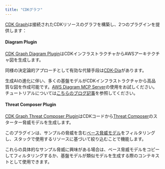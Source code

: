 ```yaml
---
title: "CDKグラフ"
---
```





[CDK Graph](https://aws.github.io/aws-pdk/developer_guides/cdk-graph/index.html)は接続されたCDKリソースのグラフを構築し、2つのプラグインを提供します：

#### Diagram Plugin

[CDK Graph Diagram Plugin](https://aws.github.io/aws-pdk/developer_guides/cdk-graph-plugin-diagram/index.html)はCDKインフラストラクチャからAWSアーキテクチャ図を生成します。

同様の決定論的アプローチとして有効な代替手段は[CDK-Dia](https://github.com/pistazie/cdk-dia)があります。

生成AIの進化に伴い、多くの基盤モデルがCDKインフラストラクチャから高品質な図を作成可能です。[AWS Diagram MCP Server](https://github.com/awslabs/mcp/tree/main/src/aws-diagram-mcp-server)の使用をお試しください。チュートリアルについては[こちらのブログ記事](https://aws.amazon.com/blogs/machine-learning/build-aws-architecture-diagrams-using-amazon-q-cli-and-mcp/)を参照してください。

#### Threat Composer Plugin

[CDK Graph Threat Composer Plugin](https://aws.github.io/aws-pdk/developer_guides/cdk-graph-plugin-threat-composer/index.html)はCDKコードから[Threat Composer](https://github.com/awslabs/threat-composer/)のスターター脅威モデルを生成します。

このプラグインは、サンプルの脅威を含む[ベース脅威モデル](https://github.com/aws/aws-pdk/tree/mainline/packages/cdk-graph-plugin-threat-composer/src/model-generator/base-model)をフィルタリングし、スタックで使用するリソースに基づいて絞り込むことで機能します。

これらの具体的なサンプル脅威に興味がある場合は、ベース脅威モデルをコピーしてフィルタリングするか、基盤モデルが類似モデルを生成する際のコンテキストとして使用できます。